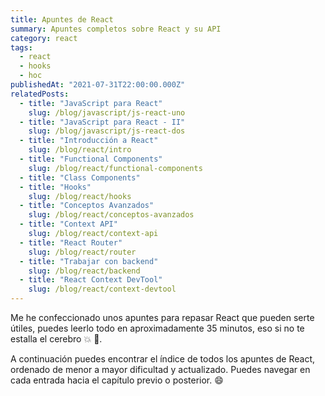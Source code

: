 ```yaml
---
title: Apuntes de React
summary: Apuntes completos sobre React y su API
category: react
tags:
  - react
  - hooks
  - hoc
publishedAt: "2021-07-31T22:00:00.000Z"
relatedPosts:
  - title: "JavaScript para React"
    slug: /blog/javascript/js-react-uno
  - title: "JavaScript para React - II"
    slug: /blog/javascript/js-react-dos
  - title: "Introducción a React"
    slug: /blog/react/intro
  - title: "Functional Components"
    slug: /blog/react/functional-components
  - title: "Class Components"
  - title: "Hooks"
    slug: /blog/react/hooks
  - title: "Conceptos Avanzados"
    slug: /blog/react/conceptos-avanzados
  - title: "Context API"
    slug: /blog/react/context-api
  - title: "React Router"
    slug: /blog/react/router
  - title: "Trabajar con backend"
    slug: /blog/react/backend
  - title: "React Context DevTool"
    slug: /blog/react/context-devtool
---
```



<ArticleData />

Me he confeccionado unos apuntes para repasar React que pueden serte útiles, puedes leerlo todo en aproximadamente 35 minutos, eso si no te estalla el cerebro 💥 🧠.

A continuación puedes encontrar el índice de todos los apuntes de React, ordenado de menor a mayor dificultad y actualizado. Puedes navegar en cada entrada hacia el capítulo previo o posterior. 😄


<Cards num={2} />
